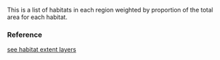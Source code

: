 This is a list of habitats in each region weighted by proportion of the total area for each habitat.

### Reference

[see habitat extent layers](NA)